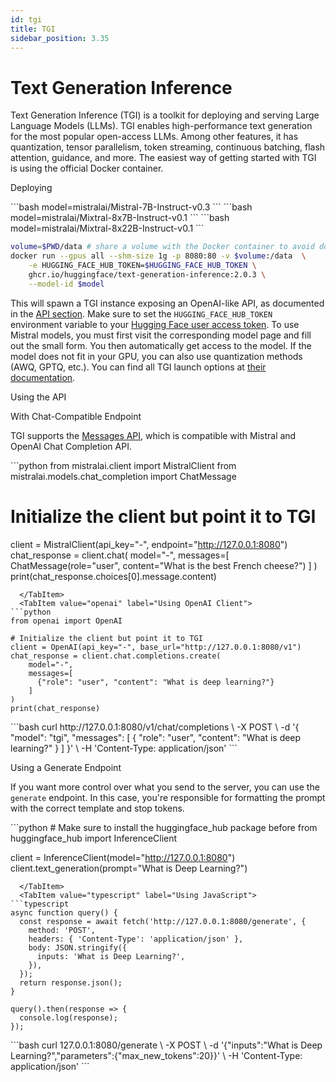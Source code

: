 ```yaml
---
id: tgi
title: TGI
sidebar_position: 3.35
---
```


# Text Generation Inference

Text Generation Inference (TGI) is a toolkit for deploying and serving Large Language Models (LLMs). TGI enables high-performance text generation for the most popular open-access LLMs. Among other features, it has quantization, tensor parallelism, token streaming, continuous batching, flash attention, guidance, and more.
The easiest way of getting started with TGI is using the official Docker container.

<SectionTab as="h1" sectionId="deploying">Deploying</SectionTab>

<Tabs>
  <TabItem value="mistral7b" label="Mistral-7B" default>
```bash
model=mistralai/Mistral-7B-Instruct-v0.3
```
  </TabItem>
  <TabItem value="mixtral8x7b" label="Mixtral-8X7B">
```bash
model=mistralai/Mixtral-8x7B-Instruct-v0.1
```
  </TabItem>
  <TabItem value="mixtral8x22b" label="Mixtral-8X22B">
```bash
model=mistralai/Mixtral-8x22B-Instruct-v0.1
```
  </TabItem>
</Tabs>

```bash
volume=$PWD/data # share a volume with the Docker container to avoid downloading weights every run
docker run --gpus all --shm-size 1g -p 8080:80 -v $volume:/data  \
    -e HUGGING_FACE_HUB_TOKEN=$HUGGING_FACE_HUB_TOKEN \
    ghcr.io/huggingface/text-generation-inference:2.0.3 \
    --model-id $model
```

This will spawn a TGI instance exposing an OpenAI-like API, as documented in the [API section](/api).
Make sure to set the `HUGGING_FACE_HUB_TOKEN` environment variable to your [Hugging Face user access token](https://huggingface.co/docs/hub/security-tokens). To use Mistral models, you must first visit the corresponding model page and fill out the small form. You then automatically get access to the model.
If the model does not fit in your GPU, you can also use quantization methods (AWQ, GPTQ, etc.). You can find all TGI launch options at [their documentation](https://huggingface.co/docs/text-generation-inference/en/basic_tutorials/launcher).

<SectionTab as="h1" sectionId="using-the-api">Using the API</SectionTab>

<SectionTab as="h2" variant="secondary" sectionId="chat-compatible-endpoint">With Chat-Compatible Endpoint</SectionTab>

TGI supports the [Messages API](https://huggingface.co/docs/text-generation-inference/en/messages_api), which is compatible with Mistral and OpenAI Chat Completion API.

<Tabs>
  <TabItem value="mistralclient" label="Using MistralClient" default>
```python
from mistralai.client import MistralClient
from mistralai.models.chat_completion import ChatMessage

# Initialize the client but point it to TGI
client = MistralClient(api_key="-", endpoint="http://127.0.0.1:8080")
chat_response = client.chat(
    model="-",
    messages=[
      ChatMessage(role="user", content="What is the best French cheese?")
    ]
)
print(chat_response.choices[0].message.content)
```
  </TabItem>
  <TabItem value="openai" label="Using OpenAI Client">
```python
from openai import OpenAI

# Initialize the client but point it to TGI
client = OpenAI(api_key="-", base_url="http://127.0.0.1:8080/v1")
chat_response = client.chat.completions.create(
    model="-",
    messages=[
      {"role": "user", "content": "What is deep learning?"}
    ]
)
print(chat_response)
```
  </TabItem>
  <TabItem value="curl" label="Using cURL">
```bash
curl http://127.0.0.1:8080/v1/chat/completions \
    -X POST \
    -d '{
  "model": "tgi",
  "messages": [
    {
      "role": "user",
      "content": "What is deep learning?"
    }
  ]
}' \
    -H 'Content-Type: application/json'
```
  </TabItem>
</Tabs>

<SectionTab as="h2" variant="secondary" sectionId="generate-endpoint">Using a Generate Endpoint</SectionTab>

If you want more control over what you send to the server, you can use the `generate` endpoint. In this case, you're responsible for formatting the prompt with the correct template and stop tokens.

<Tabs>
  <TabItem value="python" label="Using Python" default>
```python
# Make sure to install the huggingface_hub package before
from huggingface_hub import InferenceClient

client = InferenceClient(model="http://127.0.0.1:8080")
client.text_generation(prompt="What is Deep Learning?")
```
  </TabItem>
  <TabItem value="typescript" label="Using JavaScript">
```typescript
async function query() {
  const response = await fetch('http://127.0.0.1:8080/generate', {
    method: 'POST',
    headers: { 'Content-Type': 'application/json' },
    body: JSON.stringify({
      inputs: 'What is Deep Learning?',
    }),
  });
  return response.json();
}

query().then(response => {
  console.log(response);
});
```
  </TabItem>
  <TabItem value="curl" label="Using cURL">
```bash
curl 127.0.0.1:8080/generate \
-X POST \
-d '{"inputs":"What is Deep Learning?","parameters":{"max_new_tokens":20}}' \
-H 'Content-Type: application/json'
```
  </TabItem>
</Tabs>